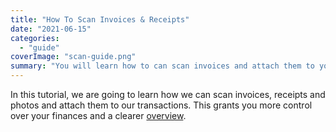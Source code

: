 ```yaml
---
title: "How To Scan Invoices & Receipts"
date: "2021-06-15"
categories: 
  - "guide"
coverImage: "scan-guide.png"
summary: "You will learn how to can scan invoices and attach them to your transactions."
---
```


In this tutorial, we are going to learn how we can scan invoices, receipts and photos and attach them to our transactions. This grants you more control over your finances and a clearer [overview](https://moneycoach.ai/moneycoach-app-features/).

<YouTube url="https://youtu.be/rFdUF\_nd1Es" />
